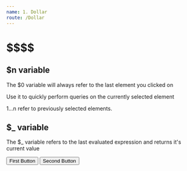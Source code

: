 ```yaml
---
name: 1. Dollar
route: /Dollar
---
```



# \$\$\$\$

## \$n variable

The \$0 variable will always refer to the last element you clicked on

Use it to quickly perform queries on the currently selected element

$1...$n refer to previously selected elements.

## \$\_ variable

The \$\_ variable refers to the last evaluated expression and returns it's current value

<Playground>
  <Button>First Button</Button>
  <Button>Second Button</Button>
</Playground>
